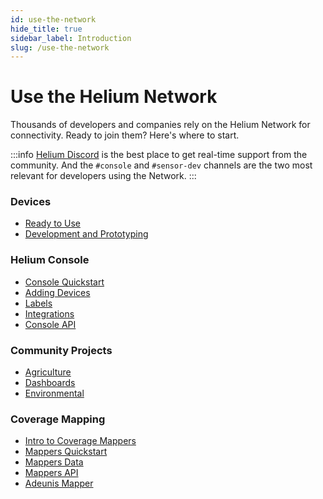```yaml
---
id: use-the-network
hide_title: true
sidebar_label: Introduction
slug: /use-the-network
---
```


# Use the Helium Network

Thousands of developers and companies rely on the Helium Network for connectivity. Ready to join them? Here's where to start. 

:::info
[Helium Discord](https://discord.gg/helium) is the best place to get real-time support from the community. And the `#console` and `#sensor-dev`
channels are the two most relevant for developers using the Network. 
:::


### Devices 

* [Ready to Use](/use-the-network/devices/ready-to-use/)
* [Development and Prototyping](/use-the-network/devices/development)

### Helium Console 

* [Console Quickstart](/use-the-network/console/quickstart)
* [Adding Devices](/use-the-network/console/adding-devices)
* [Labels](/use-the-network/console/labels)
* [Integrations](/use-the-network/console/integrations)
* [Console API](/use-the-network/console/api)


### Community Projects

* [Agriculture](/use-the-network/community-projects#agricultural) 
* [Dashboards](/use-the-network/community-projects#dashboards) 
* [Environmental](/use-the-network/community-projects#environmental) 


### Coverage Mapping

* [Intro to Coverage Mappers](/use-the-network/coverage-mapping)
* [Mappers Quickstart](/use-the-network/coverage-mapping/mappers-quickstart)
* [Mappers Data](/use-the-network/coverage-mapping/mappers-data)
* [Mappers API](/use-the-network/coverage-mapping/mappers-api)
* [Adeunis Mapper](/use-the-network/coverage-mapping/adeunis-mapper)
